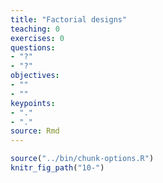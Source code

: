 ```yaml
---
title: "Factorial designs"
teaching: 0
exercises: 0
questions:
- "?"
- "?"
objectives:
- ""
- ""
keypoints:
- "."
- "."
source: Rmd
---
```



```r
source("../bin/chunk-options.R")
knitr_fig_path("10-")
```
